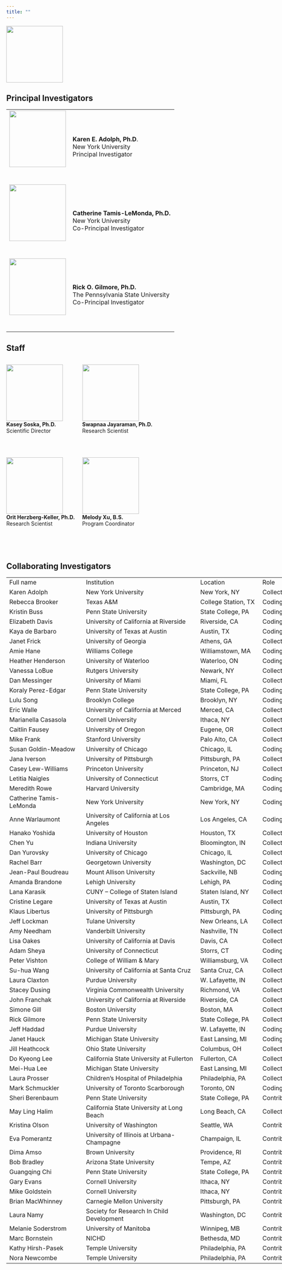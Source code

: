 ```yaml
---
title: ""
---
```


<style>
.row:after { content: ""; display: table; clear: both; }
.column-left{
  float: left;
  width: 40%;
  text-align: left;
}
.column-right{
  float: right;
  width: 60%;
  text-align: left;
}
</style>


<img src="img/PLAY-logo.png" height=150px/>

## Principal Investigators

<table>
<tr>
<td><img src="img/people-karen.png" width="150"><br><br><br></td>
<td style="padding:10px">
**Karen E. Adolph, Ph.D**.</br>
New York University</br>
Principal Investigator
</td>
</tr>

<tr>
<td><img src="img/people-cathie.png" width="150"><br><br><br></td>
<td style="padding:10px">
**Catherine Tamis-LeMonda, Ph.D.**</br>
New York University</br>
Co-Principal Investigator
</td>
</tr>

<tr>
<td><img src="img/people-rick.png" width="150"><br><br><br></td>
<td style="padding:10px">
**Rick O. Gilmore, Ph.D.**</br>
The Pennsylvania State University</br>
Co-Principal Investigator
</td>
</tr>
</table>


## Staff


<div class="row">
<div class="column-left">
<img src="img/people-kasey.png" width="150"></br>
**Kasey Soska, Ph.D.**</br>
Scientific Director
</div>
<div class="column-right">
<img src="img/people-swapnaa.png" width="150"></br>
**Swapnaa Jayaraman, Ph.D.**</br>
Research Scientist
</div>
</div>
<br>
<br>
<div class="row">
<div class="column-left">
<img src="img/people-orit.png" width="150"></br>
**Orit Herzberg-Keller, Ph.D.**</br>
Research Scientist
</div>
<div class="column-right">
<img src="img/people-melody.png" width="150"></br>
**Melody Xu, B.S.**</br>
Program Coordinator
</div>
</div>
<br><br>

## Collaborating Investigators


<!-- Tabling this cool script for now, in favor of new name assignments
```r
library(tidyverse)
roster_df <- readr::read_csv("csv/roster.csv")
roster <- roster_df %>%
  dplyr::select(., Last, First, Institution, Collection_role) %>%
  dplyr::arrange(., Last)
knitr::kable(roster)
```
-->


<div id="PLAY-roster_26496" align=center x:publishsource="Excel">

<table border=0 cellpadding=0 cellspacing=0 width=1222 style='border-collapse:
 collapse;table-layout:fixed;width:916pt'>
 <col width=207 style='mso-width-source:userset;mso-width-alt:6613;width:155pt'>
 <col width=324 style='mso-width-source:userset;mso-width-alt:10368;width:243pt'>
 <col width=159 style='mso-width-source:userset;mso-width-alt:5077;width:119pt'>
 <col width=112 style='mso-width-source:userset;mso-width-alt:3584;width:84pt'>
 <col width=84 span=5 style='mso-width-source:userset;mso-width-alt:2688;
 width:63pt'>
 <tr height=20 style='height:15.0pt'>
  <td height=20 class=xl65 width=207 style='height:15.0pt;width:155pt'>Full
  name</td>
  <td class=xl65 width=324 style='width:243pt'>Institution</td>
  <td class=xl65 width=159 style='width:119pt'>Location</td>
  <td class=xl65 width=112 style='width:84pt'>Role</td>
  <td class=xl65 width=84 style='width:63pt'></td>
  <td class=xl65 width=84 style='width:63pt'></td>
  <td class=xl65 width=84 style='width:63pt'></td>
  <td class=xl65 width=84 style='width:63pt'></td>
  <td class=xl65 width=84 style='width:63pt'></td>
 </tr>
 <tr height=20 style='height:15.0pt'>
  <td height=20 style='height:15.0pt'>Karen Adolph</td>
  <td>New York University</td>
  <td>New York, NY</td>
  <td>Collecting</td>
  <td colspan=5 style='mso-ignore:colspan'></td>
 </tr>
 <tr height=20 style='height:15.0pt'>
  <td height=20 style='height:15.0pt'>Rebecca Brooker</td>
  <td>Texas A&amp;M</td>
  <td>College Station, TX</td>
  <td class=xl66>Coding</td>
  <td colspan=5 style='mso-ignore:colspan'></td>
 </tr>
 <tr height=20 style='height:15.0pt'>
  <td height=20 style='height:15.0pt'>Kristin Buss</td>
  <td>Penn State University</td>
  <td>State College, PA</td>
  <td class=xl66>Coding</td>
  <td colspan=5 style='mso-ignore:colspan'></td>
 </tr>
 <tr height=20 style='height:15.0pt'>
  <td height=20 style='height:15.0pt'>Elizabeth Davis</td>
  <td>University of California at Riverside</td>
  <td>Riverside, CA</td>
  <td class=xl66>Coding</td>
  <td colspan=5 style='mso-ignore:colspan'></td>
 </tr>
 <tr height=20 style='height:15.0pt'>
  <td height=20 style='height:15.0pt'>Kaya de Barbaro</td>
  <td>University of Texas at Austin</td>
  <td>Austin, TX</td>
  <td class=xl66>Coding</td>
  <td colspan=5 style='mso-ignore:colspan'></td>
 </tr>
 <tr height=20 style='height:15.0pt'>
  <td height=20 style='height:15.0pt'>Janet Frick</td>
  <td>University of Georgia</td>
  <td>Athens, GA</td>
  <td>Collecting</td>
  <td colspan=5 style='mso-ignore:colspan'></td>
 </tr>
 <tr height=20 style='height:15.0pt'>
  <td height=20 style='height:15.0pt'>Amie Hane</td>
  <td>Williams College</td>
  <td>Williamstown, MA</td>
  <td class=xl66>Coding</td>
  <td colspan=5 style='mso-ignore:colspan'></td>
 </tr>
 <tr height=20 style='height:15.0pt'>
  <td height=20 style='height:15.0pt'>Heather Henderson</td>
  <td>University of Waterloo</td>
  <td class=xl66>Waterloo, ON</td>
  <td class=xl66>Coding</td>
  <td colspan=5 style='mso-ignore:colspan'></td>
 </tr>
 <tr height=20 style='height:15.0pt'>
  <td height=20 style='height:15.0pt'>Vanessa LoBue</td>
  <td>Rutgers University</td>
  <td>Newark, NY</td>
  <td>Collecting</td>
  <td colspan=5 style='mso-ignore:colspan'></td>
 </tr>
 <tr height=20 style='height:15.0pt'>
  <td height=20 style='height:15.0pt'>Dan Messinger</td>
  <td>University of Miami</td>
  <td>Miami, FL</td>
  <td>Collecting</td>
  <td colspan=5 style='mso-ignore:colspan'></td>
 </tr>
 <tr height=20 style='height:15.0pt'>
  <td height=20 style='height:15.0pt'>Koraly Perez-Edgar</td>
  <td>Penn State University</td>
  <td>State College, PA</td>
  <td class=xl66>Coding</td>
  <td colspan=5 style='mso-ignore:colspan'></td>
 </tr>
 <tr height=20 style='height:15.0pt'>
  <td height=20 style='height:15.0pt'>Lulu Song</td>
  <td>Brooklyn College</td>
  <td>Brooklyn, NY</td>
  <td class=xl66>Coding</td>
  <td colspan=5 style='mso-ignore:colspan'></td>
 </tr>
 <tr height=20 style='height:15.0pt'>
  <td height=20 style='height:15.0pt'>Eric Walle</td>
  <td>University of California at Merced</td>
  <td>Merced, CA</td>
  <td class=xl66>Collecting</td>
  <td colspan=5 style='mso-ignore:colspan'></td>
 </tr>
 <tr height=20 style='height:15.0pt'>
  <td height=20 style='height:15.0pt'>Marianella Casasola</td>
  <td>Cornell University</td>
  <td>Ithaca, NY</td>
  <td>Collecting</td>
  <td colspan=5 style='mso-ignore:colspan'></td>
 </tr>
 <tr height=20 style='height:15.0pt'>
  <td height=20 style='height:15.0pt'>Caitlin Fausey</td>
  <td>University of Oregon</td>
  <td>Eugene, OR</td>
  <td>Collecting</td>
  <td colspan=5 style='mso-ignore:colspan'></td>
 </tr>
 <tr height=20 style='height:15.0pt'>
  <td height=20 style='height:15.0pt'>Mike Frank</td>
  <td>Stanford University</td>
  <td>Palo Alto, CA</td>
  <td>Collecting</td>
  <td colspan=5 style='mso-ignore:colspan'></td>
 </tr>
 <tr height=20 style='height:15.0pt'>
  <td height=20 style='height:15.0pt'>Susan Goldin-Meadow</td>
  <td>University of Chicago</td>
  <td>Chicago, IL</td>
  <td class=xl66>Coding</td>
  <td colspan=5 style='mso-ignore:colspan'></td>
 </tr>
 <tr height=20 style='height:15.0pt'>
  <td height=20 style='height:15.0pt'>Jana Iverson</td>
  <td>University of Pittsburgh</td>
  <td>Pittsburgh, PA</td>
  <td>Collecting</td>
  <td colspan=5 style='mso-ignore:colspan'></td>
 </tr>
 <tr height=20 style='height:15.0pt'>
  <td height=20 style='height:15.0pt'>Casey Lew-Williams</td>
  <td>Princeton University</td>
  <td>Princeton, NJ</td>
  <td>Collecting</td>
  <td colspan=5 style='mso-ignore:colspan'></td>
 </tr>
 <tr height=20 style='height:15.0pt'>
  <td height=20 style='height:15.0pt'>Letitia Naigles</td>
  <td>University of Connecticut</td>
  <td>Storrs, CT</td>
  <td class=xl66>Coding</td>
  <td colspan=5 style='mso-ignore:colspan'></td>
 </tr>
 <tr height=20 style='height:15.0pt'>
  <td height=20 style='height:15.0pt'>Meredith Rowe</td>
  <td>Harvard University</td>
  <td>Cambridge, MA</td>
  <td class=xl66>Coding</td>
  <td colspan=5 style='mso-ignore:colspan'></td>
 </tr>
 <tr height=20 style='height:15.0pt'>
  <td height=20 style='height:15.0pt'>Catherine Tamis-LeMonda</td>
  <td>New York University</td>
  <td>New York, NY</td>
  <td class=xl66>Coding</td>
  <td colspan=5 style='mso-ignore:colspan'></td>
 </tr>
 <tr height=20 style='height:15.0pt'>
  <td height=20 style='height:15.0pt'>Anne Warlaumont</td>
  <td class=xl66>University of California at Los Angeles</td>
  <td class=xl66>Los Angeles, CA</td>
  <td class=xl66>Coding</td>
  <td colspan=5 style='mso-ignore:colspan'></td>
 </tr>
 <tr height=20 style='height:15.0pt'>
  <td height=20 style='height:15.0pt'>Hanako Yoshida</td>
  <td>University of Houston</td>
  <td>Houston, TX</td>
  <td>Collecting</td>
  <td colspan=5 style='mso-ignore:colspan'></td>
 </tr>
 <tr height=20 style='height:15.0pt'>
  <td height=20 style='height:15.0pt'>Chen Yu</td>
  <td>Indiana University</td>
  <td>Bloomington, IN</td>
  <td>Collecting</td>
  <td colspan=5 style='mso-ignore:colspan'></td>
 </tr>
 <tr height=20 style='height:15.0pt'>
  <td height=20 style='height:15.0pt'>Dan Yurovsky</td>
  <td>University of Chicago</td>
  <td>Chicago, IL</td>
  <td>Collecting</td>
  <td colspan=5 style='mso-ignore:colspan'></td>
 </tr>
 <tr height=20 style='height:15.0pt'>
  <td height=20 style='height:15.0pt'>Rachel Barr</td>
  <td>Georgetown University</td>
  <td>Washington, DC</td>
  <td>Collecting</td>
  <td colspan=5 style='mso-ignore:colspan'></td>
 </tr>
 <tr height=20 style='height:15.0pt'>
  <td height=20 style='height:15.0pt'>Jean-Paul Boudreau</td>
  <td class=xl66>Mount Allison University</td>
  <td class=xl66>Sackville, NB</td>
  <td class=xl66>Coding</td>
  <td colspan=5 style='mso-ignore:colspan'></td>
 </tr>
 <tr height=20 style='height:15.0pt'>
  <td height=20 style='height:15.0pt'>Amanda Brandone</td>
  <td>Lehigh University</td>
  <td>Lehigh, PA</td>
  <td class=xl66>Coding</td>
  <td colspan=5 style='mso-ignore:colspan'></td>
 </tr>
 <tr height=20 style='height:15.0pt'>
  <td height=20 style='height:15.0pt'>Lana Karasik</td>
  <td>CUNY -- College of Staten Island</td>
  <td>Staten Island, NY</td>
  <td>Collecting</td>
  <td colspan=5 style='mso-ignore:colspan'></td>
 </tr>
 <tr height=20 style='height:15.0pt'>
  <td height=20 style='height:15.0pt'>Cristine Legare</td>
  <td>University of Texas at Austin</td>
  <td>Austin, TX</td>
  <td>Collecting</td>
  <td colspan=5 style='mso-ignore:colspan'></td>
 </tr>
 <tr height=20 style='height:15.0pt'>
  <td height=20 style='height:15.0pt'>Klaus Libertus</td>
  <td>University of Pittsburgh</td>
  <td>Pittsburgh, PA</td>
  <td class=xl66>Coding</td>
  <td colspan=5 style='mso-ignore:colspan'></td>
 </tr>
 <tr height=20 style='height:15.0pt'>
  <td height=20 style='height:15.0pt'>Jeff Lockman</td>
  <td>Tulane University</td>
  <td>New Orleans, LA</td>
  <td>Collecting</td>
  <td colspan=5 style='mso-ignore:colspan'></td>
 </tr>
 <tr height=20 style='height:15.0pt'>
  <td height=20 style='height:15.0pt'>Amy Needham</td>
  <td>Vanderbilt University</td>
  <td>Nashville, TN</td>
  <td>Collecting</td>
  <td colspan=5 style='mso-ignore:colspan'></td>
 </tr>
 <tr height=20 style='height:15.0pt'>
  <td height=20 style='height:15.0pt'>Lisa Oakes</td>
  <td>University of California at Davis</td>
  <td>Davis, CA</td>
  <td>Collecting</td>
  <td colspan=5 style='mso-ignore:colspan'></td>
 </tr>
 <tr height=20 style='height:15.0pt'>
  <td height=20 style='height:15.0pt'>Adam Sheya</td>
  <td>University of Connecticut</td>
  <td>Storrs, CT</td>
  <td class=xl66>Coding</td>
  <td colspan=5 style='mso-ignore:colspan'></td>
 </tr>
 <tr height=20 style='height:15.0pt'>
  <td height=20 style='height:15.0pt'>Peter Vishton</td>
  <td>College of William &amp; Mary</td>
  <td>Williamsburg, VA</td>
  <td>Collecting</td>
  <td colspan=5 style='mso-ignore:colspan'></td>
 </tr>
 <tr height=20 style='height:15.0pt'>
  <td height=20 style='height:15.0pt'>Su-hua Wang</td>
  <td>University of California at Santa Cruz</td>
  <td>Santa Cruz, CA</td>
  <td>Collecting</td>
  <td colspan=5 style='mso-ignore:colspan'></td>
 </tr>
 <tr height=20 style='height:15.0pt'>
  <td height=20 style='height:15.0pt'>Laura Claxton</td>
  <td>Purdue University</td>
  <td>W. Lafayette, IN</td>
  <td>Collecting</td>
  <td colspan=5 style='mso-ignore:colspan'></td>
 </tr>
 <tr height=20 style='height:15.0pt'>
  <td height=20 style='height:15.0pt'>Stacey Dusing</td>
  <td>Virginia Commonwealth University</td>
  <td>Richmond, VA</td>
  <td>Collecting</td>
  <td colspan=5 style='mso-ignore:colspan'></td>
 </tr>
 <tr height=20 style='height:15.0pt'>
  <td height=20 style='height:15.0pt'>John Franchak</td>
  <td>University of California at Riverside</td>
  <td>Riverside, CA</td>
  <td>Collecting</td>
  <td colspan=5 style='mso-ignore:colspan'></td>
 </tr>
 <tr height=20 style='height:15.0pt'>
  <td height=20 style='height:15.0pt'>Simone Gill</td>
  <td>Boston University</td>
  <td>Boston, MA</td>
  <td>Collecting</td>
  <td colspan=5 style='mso-ignore:colspan'></td>
 </tr>
 <tr height=20 style='height:15.0pt'>
  <td height=20 style='height:15.0pt'>Rick Gilmore</td>
  <td>Penn State University</td>
  <td>State College, PA</td>
  <td>Collecting</td>
  <td colspan=5 style='mso-ignore:colspan'></td>
 </tr>
 <tr height=20 style='height:15.0pt'>
  <td height=20 style='height:15.0pt'>Jeff Haddad</td>
  <td>Purdue University</td>
  <td>W. Lafayette, IN</td>
  <td class=xl66>Coding</td>
  <td colspan=5 style='mso-ignore:colspan'></td>
 </tr>
 <tr height=20 style='height:15.0pt'>
  <td height=20 style='height:15.0pt'>Janet Hauck</td>
  <td>Michigan State University</td>
  <td>East Lansing, MI</td>
  <td class=xl66>Coding</td>
  <td colspan=5 style='mso-ignore:colspan'></td>
 </tr>
 <tr height=20 style='height:15.0pt'>
  <td height=20 style='height:15.0pt'>Jill Heathcock</td>
  <td>Ohio State University</td>
  <td>Columbus, OH</td>
  <td>Collecting</td>
  <td colspan=5 style='mso-ignore:colspan'></td>
 </tr>
 <tr height=20 style='height:15.0pt'>
  <td height=20 style='height:15.0pt'>Do Kyeong Lee</td>
  <td>California State University at Fullerton</td>
  <td>Fullerton, CA</td>
  <td>Collecting</td>
  <td colspan=5 style='mso-ignore:colspan'></td>
 </tr>
 <tr height=20 style='height:15.0pt'>
  <td height=20 style='height:15.0pt'>Mei-Hua Lee</td>
  <td>Michigan State University</td>
  <td>East Lansing, MI</td>
  <td>Collecting</td>
  <td colspan=5 style='mso-ignore:colspan'></td>
 </tr>
 <tr height=20 style='height:15.0pt'>
  <td height=20 style='height:15.0pt'>Laura Prosser</td>
  <td>Children's Hospital of Philadelphia</td>
  <td>Philadelphia, PA</td>
  <td>Collecting</td>
  <td colspan=5 style='mso-ignore:colspan'></td>
 </tr>
 <tr height=20 style='height:15.0pt'>
  <td height=20 style='height:15.0pt'>Mark Schmuckler</td>
  <td>University of Toronto Scarborough</td>
  <td>Toronto, ON</td>
  <td class=xl66>Coding</td>
  <td colspan=5 style='mso-ignore:colspan'></td>
 </tr>
 <tr height=20 style='height:15.0pt'>
  <td height=20 style='height:15.0pt'>Sheri Berenbaum</td>
  <td>Penn State University</td>
  <td>State College, PA</td>
  <td>Contributor</td>
  <td colspan=5 style='mso-ignore:colspan'></td>
 </tr>
 <tr height=20 style='height:15.0pt'>
  <td height=20 style='height:15.0pt'>May Ling Halim</td>
  <td>California State University at Long Beach</td>
  <td>Long Beach, CA</td>
  <td>Collecting</td>
  <td colspan=5 style='mso-ignore:colspan'></td>
 </tr>
 <tr height=20 style='height:15.0pt'>
  <td height=20 style='height:15.0pt'>Kristina Olson</td>
  <td>University of Washington</td>
  <td>Seattle, WA</td>
  <td>Contributor</td>
  <td colspan=5 style='mso-ignore:colspan'></td>
 </tr>
 <tr height=20 style='height:15.0pt'>
  <td height=20 style='height:15.0pt'>Eva Pomerantz</td>
  <td>University of Illinois at Urbana-Champagne</td>
  <td>Champaign, IL</td>
  <td>Contributor</td>
  <td colspan=5 style='mso-ignore:colspan'></td>
 </tr>
 <tr height=20 style='height:15.0pt'>
  <td height=20 style='height:15.0pt'>Dima Amso</td>
  <td>Brown University</td>
  <td>Providence, RI</td>
  <td>Contributor</td>
  <td colspan=5 style='mso-ignore:colspan'></td>
 </tr>
 <tr height=20 style='height:15.0pt'>
  <td height=20 style='height:15.0pt'>Bob Bradley</td>
  <td>Arizona State University</td>
  <td>Tempe, AZ</td>
  <td>Contributor</td>
  <td colspan=5 style='mso-ignore:colspan'></td>
 </tr>
 <tr height=20 style='height:15.0pt'>
  <td height=20 style='height:15.0pt'>Guangqing Chi</td>
  <td>Penn State University</td>
  <td>State College, PA</td>
  <td>Contributor</td>
  <td colspan=5 style='mso-ignore:colspan'></td>
 </tr>
 <tr height=20 style='height:15.0pt'>
  <td height=20 style='height:15.0pt'>Gary Evans</td>
  <td>Cornell University</td>
  <td>Ithaca, NY</td>
  <td>Contributor</td>
  <td colspan=5 style='mso-ignore:colspan'></td>
 </tr>
 <tr height=20 style='height:15.0pt'>
  <td height=20 style='height:15.0pt'>Mike Goldstein</td>
  <td>Cornell University</td>
  <td>Ithaca, NY</td>
  <td>Contributor</td>
  <td colspan=5 style='mso-ignore:colspan'></td>
 </tr>
 <tr height=20 style='height:15.0pt'>
  <td height=20 style='height:15.0pt'>Brian MacWhinney</td>
  <td>Carnegie Mellon University</td>
  <td>Pittsburgh, PA</td>
  <td>Contributor</td>
  <td colspan=5 style='mso-ignore:colspan'></td>
 </tr>
 <tr height=20 style='height:15.0pt'>
  <td height=20 style='height:15.0pt'>Laura Namy</td>
  <td>Society for Research In Child Development</td>
  <td>Washington, DC</td>
  <td>Contributor</td>
  <td colspan=5 style='mso-ignore:colspan'></td>
 </tr>
 <tr height=20 style='height:15.0pt'>
  <td height=20 style='height:15.0pt'>Melanie Soderstrom</td>
  <td>University of Manitoba</td>
  <td class=xl66>Winnipeg, MB</td>
  <td>Contributor</td>
  <td colspan=5 style='mso-ignore:colspan'></td>
 </tr>
 <tr height=20 style='height:15.0pt'>
  <td height=20 style='height:15.0pt'>Marc Bornstein</td>
  <td>NICHD</td>
  <td>Bethesda, MD</td>
  <td>Contributor</td>
  <td colspan=5 style='mso-ignore:colspan'></td>
 </tr>
 <tr height=20 style='height:15.0pt'>
  <td height=20 style='height:15.0pt'>Kathy Hirsh-Pasek</td>
  <td>Temple University</td>
  <td>Philadelphia, PA</td>
  <td>Contributor</td>
  <td colspan=5 style='mso-ignore:colspan'></td>
 </tr>
 <tr height=20 style='height:15.0pt'>
  <td height=20 style='height:15.0pt'>Nora Newcombe</td>
  <td>Temple University</td>
  <td>Philadelphia, PA</td>
  <td>Contributor</td>
  <td colspan=5 style='mso-ignore:colspan'></td>
 </tr>
 <tr height=0 style='display:none'>
  <td width=207 style='width:155pt'></td>
  <td width=324 style='width:243pt'></td>
  <td width=159 style='width:119pt'></td>
  <td width=112 style='width:84pt'></td>
  <td width=84 style='width:63pt'></td>
  <td width=84 style='width:63pt'></td>
  <td width=84 style='width:63pt'></td>
  <td width=84 style='width:63pt'></td>
  <td width=84 style='width:63pt'></td>
 </tr>
</table>

</div>
